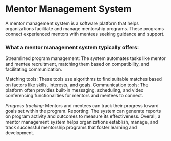 
# Mentor Management System

A mentor management system is a software platform that helps organizations facilitate and manage mentorship programs. These programs connect experienced mentors with mentees seeking guidance and support.

### What a mentor management system typically offers:

Streamlined program management: The system automates tasks like mentor and mentee recruitment, matching them based on compatibility, and facilitating communication.

Matching tools: These tools use algorithms to find suitable matches based on factors like skills, interests, and goals.
Communication tools: The platform often provides built-in messaging, scheduling, and video conferencing functionalities for mentors and mentees to connect.

*Progress tracking:* Mentors and mentees can track their progress toward goals set within the program.
Reporting: The system can generate reports on program activity and outcomes to measure its effectiveness.
Overall, a mentor management system helps organizations establish, manage, and track successful mentorship programs that foster learning and development.

<br></br>
<Cards>
<Card
  title="Backend Docs"
  href="/guide/makecontribution/backendinfo"
/>
<Card
  title="Frontend Docs"
  href="/guide/makecontribution/frontendinfo"
/>
<Card
  title="Update Collections"
  href="/guide/makecontribution/updates"
/>
</Cards>
